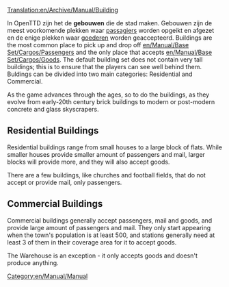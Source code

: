 [[Translation:en/Archive/Manual/Building]]

In OpenTTD zijn het de '''gebouwen''' die de stad maken. Gebouwen zijn de meest voorkomende plekken waar [[nl/Paasgiers|passagiers]] worden opgeikt en afgezet en de enige plekken waar [[nl/Manual/Base Set/Cargos/Goederen|goederen]] worden geaccepteerd. Buildings are the most common place to pick up and drop off [[en/Manual/Base Set/Cargos/Passengers]] and the only place that accepts [[en/Manual/Base Set/Cargos/Goods]]. The default building set does not contain very tall buildings; this is to ensure that the players can see well behind them. Buldings can be divided into two main categories: Residential and Commercial.

As the game advances through the ages, so to do the buildings, as they evolve from early-20th century brick buildings to modern or post-modern concrete and glass skyscrapers.

==Residential Buildings==
Residential buildings range from small houses to a large block of flats. While smaller houses provide smaller amount of passengers and mail, larger blocks will provide more, and they will also accept goods.

There are a few buildings, like churches and football fields, that do not accept or provide mail, only passengers.

==Commercial Buildings==
Commercial buildings generally accept passengers, mail and goods, and provide large amount of passengers and mail. They only start appearing when the town's population is at least 500, and stations generally need at least 3 of them in their coverage area for it to accept goods.

The Warehouse is an exception - it only accepts goods and doesn't produce anything.

[[Category:en/Manual/Manual]]